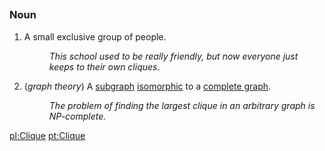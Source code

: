=={{en}}==

===Noun===
# A small exclusive group of people.
#: ''This school used to be really friendly, but now everyone just keeps to their own cliques.''
# (''graph theory'') A [[subgraph]] [[isomorphic]] to a [[complete graph]].
#: ''The problem of finding the largest clique in an arbitrary graph is NP-complete.''

[[pl:Clique]]
[[pt:Clique]]